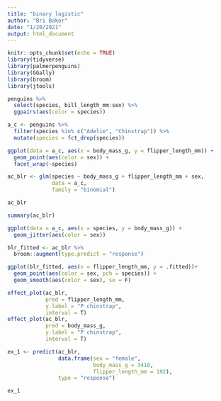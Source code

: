 ```yaml
---
title: "binary logistic"
author: "Bri Baker"
date: "1/20/2021"
output: html_document
---
```


```r
knitr::opts_chunk$set(echo = TRUE)
library(tidyverse)
library(palmerpenguins)
library(GGally)
library(broom)
library(jtools)

```


```r
penguins %>% 
  select(species, bill_length_mm:sex) %>% 
  ggpairs(aes(color = species))
```



```r
a_c <- penguins %>% 
  filter(species %in% c("Adelie", "Chinstrap")) %>% 
  mutate(species = fct_drop(species))

```

```r
ggplot(data = a_c, aes(x = body_mass_g, y = flipper_length_mm)) +
  geom_point(aes(color = sex)) +
  facet_wrap(~species)

```

```r
ac_blr <- glm(species ~ body_mass_g + flipper_length_mm + sex,
              data = a_c,
              family = "binomial")
```

```r
ac_blr

summary(ac_blr)
```
```r
ggplot(data = a_c, aes(x = species, y = body_mass_g)) +
  geom_jitter(aes(color = sex))
```



```r
blr_fitted <- ac_blr %>% 
  broom::augment(type.predict = "response")
```


```r
ggplot(blr_fitted, aes(x = flipper_length_mm, y = .fitted))+
  geom_point(aes(color = sex, pch = species)) +
  geom_smooth(aes(color = sex), se = F)

```

```r
effect_plot(ac_blr,
            pred = flipper_length_mm,
            y.label = "P chinstrap",
            interval = T)
effect_plot(ac_blr,
            pred = body_mass_g,
            y.label = "P chinstrap",
            interval = T)

```

```r
ex_1 <- predict(ac_blr,
                data.frame(sex = "female", 
                           body_mass_g = 3410,
                           flipper_length_mm = 192),
                type = "response")

ex_1
```

